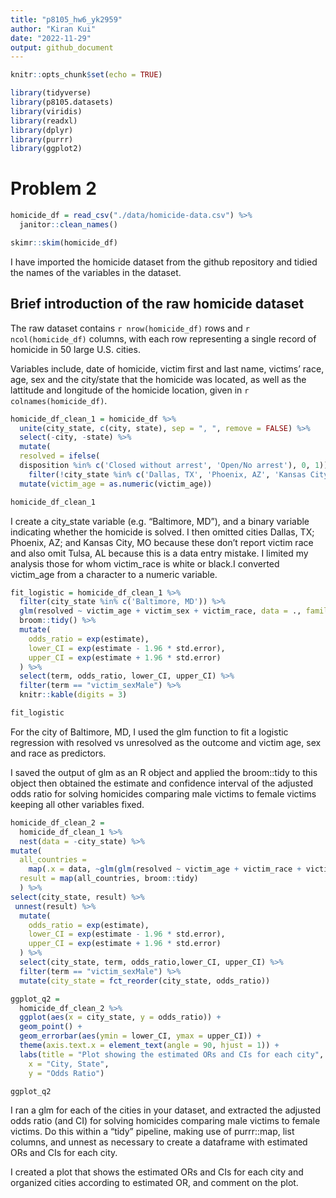 ```yaml
---
title: "p8105_hw6_yk2959"
author: "Kiran Kui"
date: "2022-11-29"
output: github_document
---
```


```r
knitr::opts_chunk$set(echo = TRUE)

library(tidyverse)
library(p8105.datasets)
library(viridis)
library(readxl)
library(dplyr)
library(purrr)
library(ggplot2)
```


# Problem 2

```r
homicide_df = read_csv("./data/homicide-data.csv") %>%
  janitor::clean_names() 

skimr::skim(homicide_df)
```

I have imported the homicide dataset from the github repository and tidied the names of the variables in the dataset. 

## Brief introduction of the raw homicide dataset 

The raw dataset contains `r nrow(homicide_df)` rows and `r ncol(homicide_df)` columns, with each row representing a single record of homicide in 50 large U.S. cities. 

Variables include, date of homicide, victim first and last name, victims' race, age, sex and the city/state that the homicide was located, as well as the lattitude and longitude of the homicide location, given in `r colnames(homicide_df)`. 

```r
homicide_df_clean_1 = homicide_df %>% 
  unite(city_state, c(city, state), sep = ", ", remove = FALSE) %>% 
  select(-city, -state) %>% 
  mutate(
  resolved = ifelse(
  disposition %in% c('Closed without arrest', 'Open/No arrest'), 0, 1)) %>% 
    filter(!city_state %in% c('Dallas, TX', 'Phoenix, AZ', 'Kansas City, MO', 'Tulsa, AL')) %>%    filter(victim_race %in% c('Black', 'White')) %>%
  mutate(victim_age = as.numeric(victim_age))

homicide_df_clean_1
```

I create a city_state variable (e.g. “Baltimore, MD”), and a binary variable indicating whether the homicide is solved. I then omitted cities Dallas, TX; Phoenix, AZ; and Kansas City, MO because these don’t report victim race and also omit Tulsa, AL because this is a data entry mistake. I limited my analysis those for whom victim_race is white or black.I converted victim_age from a character to a numeric variable. 

```r
fit_logistic = homicide_df_clean_1 %>% 
  filter(city_state %in% c('Baltimore, MD')) %>% 
  glm(resolved ~ victim_age + victim_sex + victim_race, data = ., family = binomial()) %>% 
  broom::tidy() %>% 
  mutate(
    odds_ratio = exp(estimate),
    lower_CI = exp(estimate - 1.96 * std.error),
    upper_CI = exp(estimate + 1.96 * std.error)
  ) %>% 
  select(term, odds_ratio, lower_CI, upper_CI) %>%
  filter(term == "victim_sexMale") %>% 
  knitr::kable(digits = 3)

fit_logistic

```

For the city of Baltimore, MD, I used the glm function to fit a logistic regression with resolved vs unresolved as the outcome and victim age, sex and race as predictors. 

I saved the output of glm as an R object and applied the broom::tidy to this object then obtained the estimate and confidence interval of the adjusted odds ratio for solving homicides comparing male victims to female victims keeping all other variables fixed.

```r

homicide_df_clean_2 = 
  homicide_df_clean_1 %>% 
  nest(data = -city_state) %>% 
mutate(
  all_countries = 
    map(.x = data, ~glm(glm(resolved ~ victim_age + victim_race + victim_sex, data = .x, family = binomial()))),
  result = map(all_countries, broom::tidy) 
  ) %>% 
select(city_state, result) %>% 
 unnest(result) %>% 
  mutate(
    odds_ratio = exp(estimate),
    lower_CI = exp(estimate - 1.96 * std.error),
    upper_CI = exp(estimate + 1.96 * std.error)
  ) %>% 
  select(city_state, term, odds_ratio,lower_CI, upper_CI) %>% 
  filter(term == "victim_sexMale") %>% 
  mutate(city_state = fct_reorder(city_state, odds_ratio)) 

ggplot_q2 = 
  homicide_df_clean_2 %>% 
  ggplot(aes(x = city_state, y = odds_ratio)) + 
  geom_point() + 
  geom_errorbar(aes(ymin = lower_CI, ymax = upper_CI)) + 
  theme(axis.text.x = element_text(angle = 90, hjust = 1)) + 
  labs(title = "Plot showing the estimated ORs and CIs for each city",
    x = "City, State",
    y = "Odds Ratio")

ggplot_q2

```

I ran a glm for each of the cities in your dataset, and extracted the adjusted odds ratio (and CI) for solving homicides comparing male victims to female victims. Do this within a “tidy” pipeline, making use of purrr::map, list columns, and unnest as necessary to create a dataframe with estimated ORs and CIs for each city.

I created a plot that shows the estimated ORs and CIs for each city and organized cities according to estimated OR, and comment on the plot.



